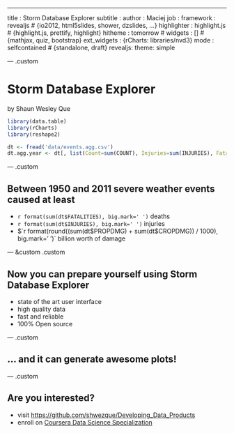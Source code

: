 ---
title       : Storm Database Explorer
subtitle    : 
author      : Maciej
job         : 
framework   : revealjs        # {io2012, html5slides, shower, dzslides, ...}
highlighter : highlight.js  # {highlight.js, prettify, highlight}
hitheme     : tomorrow      # 
widgets     : []           # {mathjax, quiz, bootstrap}
ext_widgets : {rCharts: libraries/nvd3}
mode        : selfcontained # {standalone, draft}
revealjs:
  theme: simple

--- .custom

# Storm Database Explorer
by Shaun Wesley Que


```{r, echo=FALSE, message=FALSE}
library(data.table)
library(rCharts)
library(reshape2)

dt <- fread('data/events.agg.csv')
dt.agg.year <- dt[, list(Count=sum(COUNT), Injuries=sum(INJURIES), Fatalities=sum(FATALITIES)), by=list(YEAR)]
```


--- .custom

## Between 1950 and 2011 severe weather events caused at least

 - `r format(sum(dt$FATALITIES), big.mark=' ')` deaths
 - `r format(sum(dt$INJURIES), big.mark=' ')` injuries
 - $`r format(round((sum(dt$PROPDMG) + sum(dt$CROPDMG)) / 1000), big.mark=' ')` billion worth of damage
 

--- &custom .custom

## Now you can prepare yourself using Storm Database Explorer



 - state of the art user interface
 - high quality data
 - fast and reliable
 - 100% Open source

--- .custom

## ... and it can generate awesome plots!

--- .custom

## Are you interested?

- visit [https://github.com/shwezque/Developing_Data_Products](https://github.com/shwezque/Developing_Data_Products)
- enroll on [Coursera Data Science Specialization](https://www.coursera.org/specialization/jhudatascience/1)
